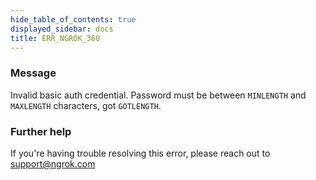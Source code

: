 ```yaml
---
hide_table_of_contents: true
displayed_sidebar: docs
title: ERR_NGROK_360
---
```




### Message

Invalid basic auth credential. Password must be between `MINLENGTH` and `MAXLENGTH` characters, got `GOTLENGTH`.

<ErrorDetails error="err_ngrok_360" />

### Further help

If you're having trouble resolving this error, please reach out to [support@ngrok.com](mailto:support@ngrok.com?subject=Help%20with%20ERR_NGROK_360)
